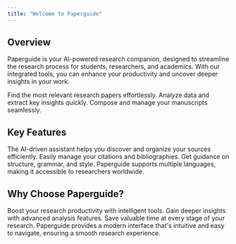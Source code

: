 ```yaml
---
title: "Welcome to Paperguide"
---
```


## Overview

Paperguide is your AI-powered research companion, designed to streamline the research process for students, researchers, and academics. With our integrated tools, you can enhance your productivity and uncover deeper insights in your work.

<Columns cols={3}>
  <Card title="Smart Discovery" icon="search" href="#">
    Find the most relevant research papers effortlessly.
  </Card>
  <Card title="Intelligent Analysis" icon="lightbulb" href="#">
    Analyze data and extract key insights quickly.
  </Card>
  <Card title="Streamlined Writing" icon="pen-tool" href="#">
    Compose and manage your manuscripts seamlessly.
  </Card>
</Columns>

## Key Features

<Steps>
  <Step title="Research Assistant" icon="book-open">
    The AI-driven assistant helps you discover and organize your sources efficiently.
  </Step>
  <Step title="Reference Manager" icon="bookmark">
    Easily manage your citations and bibliographies.
  </Step>
  <Step title="Writing Assistant" icon="edit">
    Get guidance on structure, grammar, and style.
  </Step>
</Steps>

<Callout kind="info">
  Paperguide supports multiple languages, making it accessible to researchers worldwide.
</Callout>

## Why Choose Paperguide?

<Tabs>
  <Tab title="Productivity" icon="zap">
    Boost your research productivity with intelligent tools.
  </Tab>
  <Tab title="Insights" icon="eye">
    Gain deeper insights with advanced analysis features.
  </Tab>
  <Tab title="Time-Saving" icon="clock">
    Save valuable time at every stage of your research.
  </Tab>
</Tabs>

<Expandable title="Learn More" default-open="false">
  Paperguide provides a modern interface that's intuitive and easy to navigate, ensuring a smooth research experience.
</Expandable>
